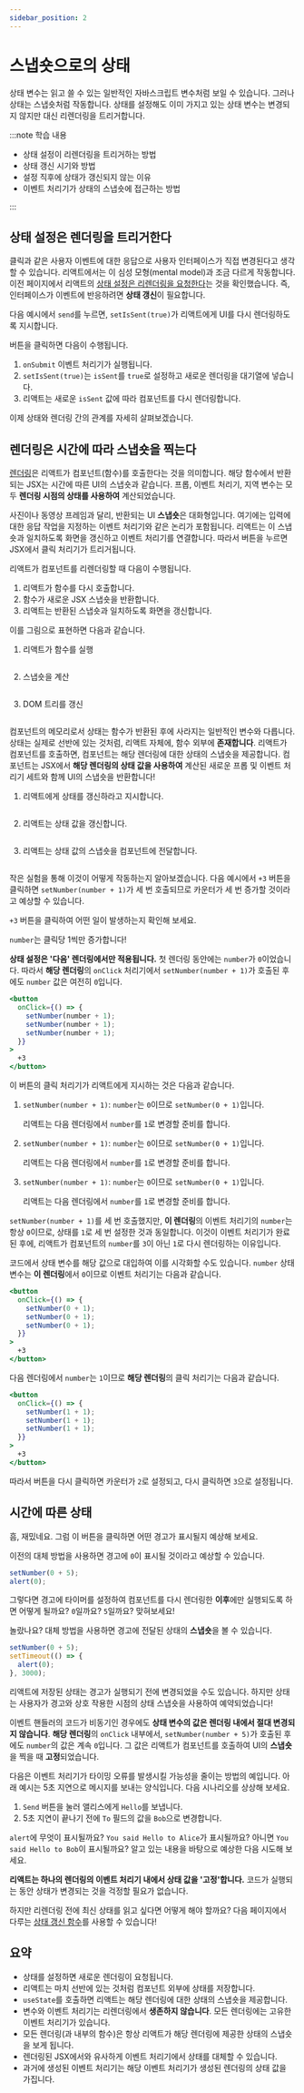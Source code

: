 ```yaml
---
sidebar_position: 2
---
```



# 스냅숏으로의 상태

상태 변수는 읽고 쓸 수 있는 일반적인 자바스크립트 변수처럼 보일 수 있습니다. 그러나 상태는 스냅숏처럼 작동합니다. 상태를 설정해도 이미 가지고 있는 상태 변수는 변경되지 않지만 대신 리렌더링을 트리거합니다.

:::note 학습 내용

- 상태 설정이 리렌더링을 트리거하는 방법
- 상태 갱신 시기와 방법
- 설정 직후에 상태가 갱신되지 않는 이유
- 이벤트 처리기가 상태의 스냅숏에 접근하는 방법

:::

## 상태 설정은 렌더링을 트리거한다

클릭과 같은 사용자 이벤트에 대한 응답으로 사용자 인터페이스가 직접 변경된다고 생각할 수 있습니다. 리액트에서는 이 심성 모형(mental model)과 조금 다르게 작동합니다. 이전 페이지에서 리액트의 [상태 설정은 리렌더링을 요청한다](./render-and-commit.mdx#1단계-렌더링을-트리거한다)는 것을 확인했습니다. 즉, 인터페이스가 이벤트에 반응하려면 **상태 갱신**이 필요합니다.

다음 예시에서 `send`를 누르면, `setIsSent(true)`가 리액트에게 UI를 다시 렌더링하도록 지시합니다.

<CodeSandbox title="laughing-benji-yxnodj" modulePath="/App.js" />

버튼을 클릭하면 다음이 수행됩니다.

1. `onSubmit` 이벤트 처리기가 실행됩니다.
2. `setIsSent(true)`는 `isSent`를 `true`로 설정하고 새로운 렌더링을 대기열에 넣습니다.
3. 리액트는 새로운 `isSent` 값에 따라 컴포넌트를 다시 렌더링합니다.

이제 상태와 렌더링 간의 관계를 자세히 살펴보겠습니다.

## 렌더링은 시간에 따라 스냅숏을 찍는다

[렌더링](./render-and-commit.mdx#2단계-리액트는-컴포넌트를-렌더링한다)은 리액트가 컴포넌트(함수)를 호출한다는 것을 의미합니다. 해당 함수에서 반환되는 JSX는 시간에 따른 UI의 스냅숏과 같습니다. 프롭, 이벤트 처리기, 지역 변수는 모두 **렌더링 시점의 상태를 사용하여** 계산되었습니다.

사진이나 동영상 프레임과 달리, 반환되는 UI **스냅숏**은 대화형입니다. 여기에는 입력에 대한 응답 작업을 지정하는 이벤트 처리기와 같은 논리가 포함됩니다. 리액트는 이 스냅숏과 일치하도록 화면을 갱신하고 이벤트 처리기를 연결합니다. 따라서 버튼을 누르면 JSX에서 클릭 처리기가 트리거됩니다.

리액트가 컴포넌트를 리렌더링할 때 다음이 수행됩니다.

1. 리액트가 함수를 다시 호출합니다.
2. 함수가 새로운 JSX 스냅숏을 반환합니다.
3. 리액트는 반환된 스냅숏과 일치하도록 화면을 갱신합니다.

이를 그림으로 표현하면 다음과 같습니다.

1. 리액트가 함수를 실행

   <Image img={render1} maxWidth="14rem" />

2. 스냅숏을 계산

   <Image img={render2} maxWidth="14rem" />

3. DOM 트리를 갱신

   <Image img={render3} maxWidth="14rem" />

컴포넌트의 메모리로서 상태는 함수가 반환된 후에 사라지는 일반적인 변수와 다릅니다. 상태는 실제로 선반에 있는 것처럼, 리액트 자체에, 함수 외부에 **존재합니다**. 리액트가 컴포넌트를 호출하면, 컴포넌트는 해당 렌더링에 대한 상태의 스냅숏을 제공합니다. 컴포넌트는 JSX에서 **해당 렌더링의 상태 값을 사용하여** 계산된 새로운 프롭 및 이벤트 처리기 세트와 함께 UI의 스냅숏을 반환합니다!

1. 리액트에게 상태를 갱신하라고 지시합니다.

   <Image img={stateSnapshot1} maxWidth="14rem" />

2. 리액트는 상태 값을 갱신합니다.

   <Image img={stateSnapshot2} maxWidth="14rem" />

3. 리액트는 상태 값의 스냅숏을 컴포넌트에 전달합니다.

   <Image img={stateSnapshot3} maxWidth="14rem" />

작은 실험을 통해 이것이 어떻게 작동하는지 알아보겠습니다. 다음 예시에서 `+3` 버튼을 클릭하면 `setNumber(number + 1)`가 세 번 호출되므로 카운터가 세 번 증가할 것이라고 예상할 수 있습니다.

`+3` 버튼을 클릭하여 어떤 일이 발생하는지 확인해 보세요.

<CodeSandbox title="dry-forest-7os05q" modulePath="/App.js" />

`number`는 클릭당 1씩만 증가합니다!

**상태 설정은 '다음' 렌더링에서만 적용됩니다.** 첫 렌더링 동안에는 `number`가 `0`이었습니다. 따라서 **해당 렌더링**의 `onClick` 처리기에서 `setNumber(number + 1)`가 호출된 후에도 `number` 값은 여전히 `0`입니다.

```jsx
<button
  onClick={() => {
    setNumber(number + 1);
    setNumber(number + 1);
    setNumber(number + 1);
  }}
>
  +3
</button>
```

이 버튼의 클릭 처리기가 리액트에게 지시하는 것은 다음과 같습니다.

1. `setNumber(number + 1)`: `number`는 `0`이므로 `setNumber(0 + 1)`입니다.

   리액트는 다음 렌더링에서 `number`를 `1`로 변경할 준비를 합니다.

2. `setNumber(number + 1)`: `number`는 `0`이므로 `setNumber(0 + 1)`입니다.

   리액트는 다음 렌더링에서 `number`를 `1`로 변경할 준비를 합니다.

3. `setNumber(number + 1)`: `number`는 `0`이므로 `setNumber(0 + 1)`입니다.

   리액트는 다음 렌더링에서 `number`를 `1`로 변경할 준비를 합니다.

`setNumber(number + 1)`를 세 번 호출했지만, **이 렌더링**의 이벤트 처리기의 `number`는 항상 `0`이므로, 상태를 `1`로 세 번 설정한 것과 동일합니다. 이것이 이벤트 처리기가 완료된 후에, 리액트가 컴포넌트의 `number`를 `3`이 아닌 `1`로 다시 렌더링하는 이유입니다.

코드에서 상태 변수를 해당 값으로 대입하여 이를 시각화할 수도 있습니다. `number` 상태 변수는 **이 렌더링**에서 `0`이므로 이벤트 처리기는 다음과 같습니다.

```jsx
<button
  onClick={() => {
    setNumber(0 + 1);
    setNumber(0 + 1);
    setNumber(0 + 1);
  }}
>
  +3
</button>
```

다음 렌더링에서 `number`는 `1`이므로 **해당 렌더링**의 클릭 처리기는 다음과 같습니다.

```jsx
<button
  onClick={() => {
    setNumber(1 + 1);
    setNumber(1 + 1);
    setNumber(1 + 1);
  }}
>
  +3
</button>
```

따라서 버튼을 다시 클릭하면 카운터가 `2`로 설정되고, 다시 클릭하면 `3`으로 설정됩니다.

## 시간에 따른 상태

흠, 재밌네요. 그럼 이 버튼을 클릭하면 어떤 경고가 표시될지 예상해 보세요.

<CodeSandbox title="cranky-breeze-qvkn25" modulePath="/App.js" />

이전의 대체 방법을 사용하면 경고에 `0`이 표시될 것이라고 예상할 수 있습니다.

```jsx
setNumber(0 + 5);
alert(0);
```

그렇다면 경고에 타이머를 설정하여 컴포넌트를 다시 렌더링한 **이후**에만 실행되도록 하면 어떻게 될까요? `0`일까요? `5`일까요? 맞혀보세요!

<CodeSandbox title="small-mountain-9162ll" modulePath="/App.js" />

놀랐나요? 대체 방법을 사용하면 경고에 전달된 상태의 **스냅숏**을 볼 수 있습니다.

```jsx
setNumber(0 + 5);
setTimeout(() => {
  alert(0);
}, 3000);
```

리액트에 저장된 상태는 경고가 실행되기 전에 변경되었을 수도 있습니다. 하지만 상태는 사용자가 경고와 상호 작용한 시점의 상태 스냅숏을 사용하여 예약되었습니다!

이벤트 핸들러의 코드가 비동기인 경우에도 **상태 변수의 값은 렌더링 내에서 절대 변경되지 않습니다**. **해당 렌더링**의 `onClick` 내부에서, `setNumber(number + 5)`가 호출된 후에도 `number`의 값은 계속 `0`입니다. 그 값은 리액트가 컴포넌트를 호출하여 UI의 **스냅숏**을 찍을 때 **고정**되었습니다.

다음은 이벤트 처리기가 타이밍 오류를 발생시킬 가능성을 줄이는 방법의 예입니다. 아래 예시는 5초 지연으로 메시지를 보내는 양식입니다. 다음 시나리오를 상상해 보세요.

1. `Send` 버튼을 눌러 앨리스에게 `Hello`를 보냅니다.
2. 5초 지연이 끝나기 전에 `To` 필드의 값을 `Bob`으로 변경합니다.

`alert`에 무엇이 표시될까요? `You said Hello to Alice`가 표시될까요? 아니면 `You said Hello to Bob`이 표시될까요? 알고 있는 내용을 바탕으로 예상한 다음 시도해 보세요.

<CodeSandbox title="nifty-burnell-r7e88v" modulePath="/App.js" />

**리액트는 하나의 렌더링의 이벤트 처리기 내에서 상태 값을 '고정'합니다.** 코드가 실행되는 동안 상태가 변경되는 것을 걱정할 필요가 없습니다.

하지만 리렌더링 전에 최신 상태를 읽고 싶다면 어떻게 해야 할까요? 다음 페이지에서 다루는 [상태 갱신 함수](./queueing-a-series-of-state-updates.mdx)를 사용할 수 있습니다!

## 요약

- 상태를 설정하면 새로운 렌더링이 요청됩니다.
- 리액트는 마치 선반에 있는 것처럼 컴포넌트 외부에 상태를 저장합니다.
- `useState`를 호출하면 리액트는 해당 렌더링에 대한 상태의 스냅숏을 제공합니다.
- 변수와 이벤트 처리기는 리렌더링에서 **생존하지 않습니다**. 모든 렌더링에는 고유한 이벤트 처리기가 있습니다.
- 모든 렌더링(과 내부의 함수)은 항상 리액트가 해당 렌더링에 제공한 상태의 스냅숏을 보게 됩니다.
- 렌더링된 JSX에서와 유사하게 이벤트 처리기에서 상태를 대체할 수 있습니다.
- 과거에 생성된 이벤트 처리기는 해당 이벤트 처리기가 생성된 렌더링의 상태 값을 가집니다.
